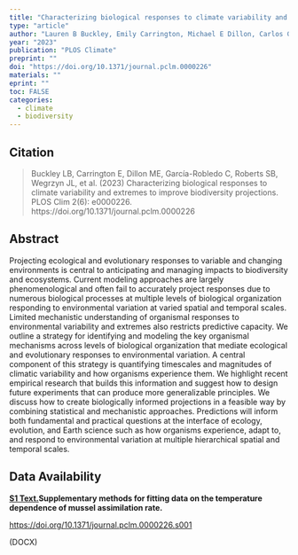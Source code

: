 ```yaml
---
title: "Characterizing biological responses to climate variability and extremes to improve biodiversity projections"
type: "article"
author: "Lauren B Buckley, Emily Carrington, Michael E Dillon, Carlos García-Robledo, Steven B Roberts, Jill L Wegrzyn, Mark C Urban"
year: "2023"
publication: "PLOS Climate"
preprint: ""
doi: "https://doi.org/10.1371/journal.pclm.0000226"
materials: ""
eprint: ""
toc: FALSE
categories:
  - climate
  - biodiversity
---
```


## Citation

> Buckley LB, Carrington E, Dillon ME, García-Robledo C, Roberts SB, Wegrzyn JL, et al. (2023) Characterizing biological responses to climate variability and extremes to improve biodiversity projections. PLOS Clim 2(6): e0000226. https://doi.org/10.1371/journal.pclm.0000226

## Abstract

Projecting ecological and evolutionary responses to variable and changing environments is central to anticipating and managing impacts to biodiversity and ecosystems. Current modeling approaches are largely phenomenological and often fail to accurately project responses due to numerous biological processes at multiple levels of biological organization responding to environmental variation at varied spatial and temporal scales. Limited mechanistic understanding of organismal responses to environmental variability and extremes also restricts predictive capacity. We outline a strategy for identifying and modeling the key organismal mechanisms across levels of biological organization that mediate ecological and evolutionary responses to environmental variation. A central component of this strategy is quantifying timescales and magnitudes of climatic variability and how organisms experience them. We highlight recent empirical research that builds this information and suggest how to design future experiments that can produce more generalizable principles. We discuss how to create biologically informed projections in a feasible way by combining statistical and mechanistic approaches. Predictions will inform both fundamental and practical questions at the interface of ecology, evolution, and Earth science such as how organisms experience, adapt to, and respond to environmental variation at multiple hierarchical spatial and temporal scales.

## Data Availability

[**S1 Text.**](https://journals.plos.org/climate/article/file?type=supplementary&id=10.1371/journal.pclm.0000226.s001)**Supplementary methods for fitting data on the temperature dependence of mussel assimilation rate.**

<https://doi.org/10.1371/journal.pclm.0000226.s001>

(DOCX)
